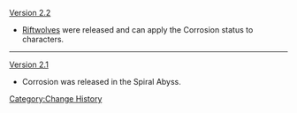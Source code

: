 [[Version 2.2]]
*[[Riftwolves]] were released and can apply the Corrosion status to characters.
----
[[Version 2.1]]
*Corrosion was released in the Spiral Abyss.
<noinclude>[[Category:Change History]]</noinclude>